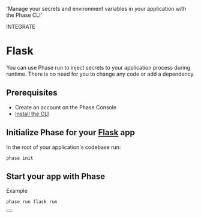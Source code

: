 
  'Manage your secrets and environment variables in your application with the Phase CLI'

<Tag variant="small">INTEGRATE</Tag>

# Flask

You can use Phase run to inject secrets to your application process during runtime. There is no need for you to change any code or add a dependency.

<DocActions /> 

## Prerequisites

- Create an account on the Phase Console
- [Install the CLI](/cli/install)

## Initialize Phase for your [Flask](https://flask.palletsprojects.com) app

In the root of your application's codebase run:

```fish
phase init
```

## Start your app with Phase

Example

```fish
phase run flask run
```

<div className="not-prose">
  <Button
    href="https://flask.palletsprojects.com/en/2.1.x/config"
    variant="text"
    arrow="right"
    children="Flask Docs"
  />
</div>
